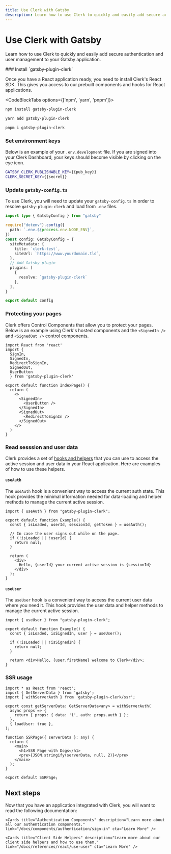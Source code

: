 ```yaml
---
title: Use Clerk with Gatsby
description: Learn how to use Clerk to quickly and easily add secure authentication and user management to your Gatsby application.
---
```



# Use Clerk with Gatsby

Learn how to use Clerk to quickly and easily add secure authentication and user management to your Gatsby application.

<Steps>
### Install `gatsby-plugin-clerk`

Once you have a React application ready, you need to install Clerk's React SDK. This gives you access to our prebuilt components and hooks for React applications.

<CodeBlockTabs options={['npm', 'yarn', 'pnpm']}>
  ```bash filename="terminal" copy
  npm install gatsby-plugin-clerk
  ```

  ```bash filename="terminal" copy
  yarn add gatsby-plugin-clerk
  ```

  ```bash filename="terminal" copy
  pnpm i gatsby-plugin-clerk
  ```
</CodeBlockTabs>

### Set environment keys

Below is an example of your `.env.development` file. If you are signed into your Clerk Dashboard, your keys should become visible by clicking on the eye icon.

<InjectKeys>

```sh copy filename=".env.development"
GATSBY_CLERK_PUBLISHABLE_KEY={{pub_key}}
CLERK_SECRET_KEY={{secret}}
```

</InjectKeys>

### Update `gatsby-config.ts`

To use Clerk, you will need to update your `gatsby-config.ts` in order to resolve `gatsby-plugin-clerk` and load from `.env` files.

```ts filename="gatsby-config.ts" copy
import type { GatsbyConfig } from "gatsby"

require("dotenv").config({
  path: `.env.${process.env.NODE_ENV}`,
})
const config: GatsbyConfig = {
  siteMetadata: {
    title: `clerk-test`,
    siteUrl: `https://www.yourdomain.tld`,
  },
  // Add Gatsby plugin
  plugins: [
    {
      resolve: `gatsby-plugin-clerk`
    },
  ],
}

export default config
```

### Protecting your pages

Clerk offers Control Components that allow you to protect your pages. Below is an example using Clerk's hosted components and the `<SignedIn />` and `<SignedOut />` control components.

```tsx filename="src/pages/index.tsx" copy
import React from 'react'
import {
  SignIn,
  SignedIn,
  RedirectToSignIn,
  SignedOut,
  UserButton
  } from 'gatsby-plugin-clerk'

export default function IndexPage() {
  return (
    <>
      <SignedIn>
        <UserButton />
      </SignedIn>
      <SignedOut>
        <RedirectToSignIn />
      </SignedOut>
    </>
  )
}
```


### Read sesssion and user data

Clerk provides a set of [hooks and helpers](/docs/references/react/use-user) that you can use to access the active session and user data in your React application. Here are examples of how to use these helpers.

#### `useAuth`

The `useAuth` hook is a convenient way to access the current auth state. This hook provides the minimal information needed for data-loading and helper methods to manage the current active session.

```tsx copy filename="src/pages/example.tsx"
import { useAuth } from "gatsby-plugin-clerk";

export default function Example() {
  const { isLoaded, userId, sessionId, getToken } = useAuth();

  // In case the user signs out while on the page.
  if (!isLoaded || !userId) {
    return null;
  }

  return (
    <div>
      Hello, {userId} your current active session is {sessionId}
    </div>
  );
}
```

#### `useUser`

The `useUser` hook is a convenient way to access the current user data where you need it. This hook provides the user data and helper methods to manage the current active session.

```tsx copy filename="src/pages/example.tsx"
import { useUser } from "gatsby-plugin-clerk";

export default function Example() {
  const { isLoaded, isSignedIn, user } = useUser();

  if (!isLoaded || !isSignedIn) {
    return null;
  }

  return <div>Hello, {user.firstName} welcome to Clerk</div>;
}
```

### SSR usage

```tsx copy filename="src/pages/SSRPage.tsx"
import * as React from 'react';
import { GetServerData } from 'gatsby';
import { withServerAuth } from 'gatsby-plugin-clerk/ssr';

export const getServerData: GetServerData<any> = withServerAuth(
  async props => {
    return { props: { data: '1', auth: props.auth } };
  },
  { loadUser: true },
);

function SSRPage({ serverData }: any) {
  return (
    <main>
      <h1>SSR Page with Dogs</h1>
      <pre>{JSON.stringify(serverData, null, 2)}</pre>
    </main>
  );
}

export default SSRPage;
```

</Steps>

## Next steps

Now that you have an application integrated with Clerk, you will want to read the following documentation:

<div className="container mx-auto my-4">
  <div className="grid grid-cols-1 gap-6 md:grid-cols-2">
    <Cards title="Customization & Localization" description="Learn how to customize and localize the Clerk components." link="/docs/components/customization/overview" cta="Learn More" />

    <Cards title="Authentication Components" description="Learn more about all our authentication components." link="/docs/components/authentication/sign-in" cta="Learn More" />

    <Cards title="Client Side Helpers" description="Learn more about our client side helpers and how to use them." link="/docs/references/react/use-user" cta="Learn More" />
  </div>
</div>
